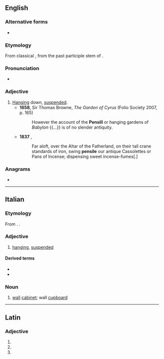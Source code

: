 ==English==

===Alternative forms===
* {{l|en|pensill}} {{qual|obsolete}}

===Etymology===
From classical {{der|en|la|pēnsilis}}, from the past participle stem of {{m|la|pendere||to hang}}.

===Pronunciation===
* {{IPA|/ˈpɛnsaɪl/|lang=en}}

===Adjective===
{{en-adj}}

# [[hanging|Hanging]] down, [[suspended]].
#* '''1658''', Sir Thomas Browne, ''The Garden of Cyrus'' (Folio Society 2007, p. 165)
#*: However the account of the '''Pensill''' or hanging gardens of ''Babylon'' {{...}} is of no slender antiquity.
#* '''1837''' {{w|Thomas Carlyle}}, ''{{w|The French Revolution: A History}}''
#*: Far aloft, over the Altar of the Fatherland, on their tall crane standards of iron, swing '''pensile''' our antique Cassolettes or Pans of Incense; dispensing sweet incense-fumes[.]

===Anagrams===
* {{anagrams|en|a=eeilnps|Lepines|espinel|sleep in|sleep-in}}

----

==Italian==

===Etymology===
From {{der|it|la|pēnsilis|gloss=hanging}}. {{doublet|pesolo|lang=it}}.

===Adjective===
{{it-adj|pensil|e|i}}

# [[hanging]], [[suspended]]

====Derived terms====
* {{l|it|giardino pensile}}
* {{l|it|pensilina}}

===Noun===
{{it-noun|m}}

# [[wall]] [[cabinet]]; wall [[cupboard]]

----

==Latin==

===Adjective===
{{la-adj-form|pēnsile}}

# {{inflection of|pēnsilis||nom|n|s|lang=la}}
# {{inflection of|pēnsilis||acc|n|s|lang=la}}
# {{inflection of|pēnsilis||voc|n|s|lang=la}}